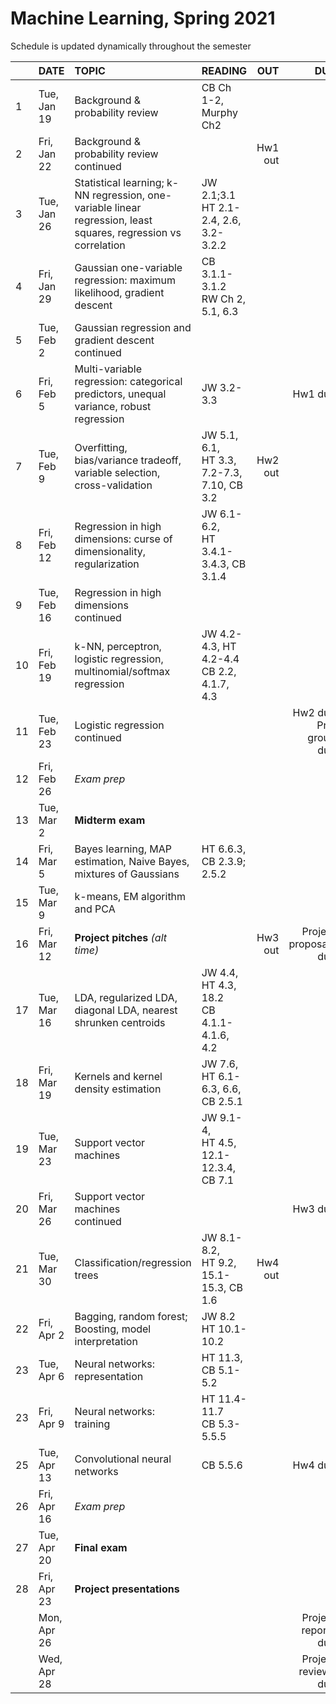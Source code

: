 <h1> Machine Learning, Spring 2021 </h1>
Schedule is updated dynamically throughout the semester
</br>

<font size="3">

|  | DATE        | TOPIC            |READING        |      OUT |        DUE |
|--| ---------   |:-----------------|:--------------| --------:| ----------:|
|1| Tue, Jan 19  |Background & probability review   |CB Ch 1-2, Murphy Ch2||||           
|2| Fri, Jan 22  |Background & probability review continued|| Hw1 out ||            
|3| Tue, Jan 26  |Statistical learning; k-NN regression, one-variable linear regression, least squares, regression vs correlation|JW 2.1;3.1</br>HT 2.1-2.4, 2.6, 3.2-3.2.2|||
|4| Fri, Jan 29  |Gaussian one-variable regression: maximum likelihood, gradient descent|CB 3.1.1-3.1.2</br>RW Ch 2, 5.1, 6.3|||
|5| Tue, Feb 2   |Gaussian regression and gradient descent continued||||
|6| Fri, Feb 5   |Multi-variable regression: categorical predictors, unequal variance, robust regression|JW 3.2-3.3||Hw1 due|
|7| Tue, Feb 9   |Overfitting, bias/variance tradeoff, variable selection, cross-validation|JW 5.1, 6.1,</br>HT 3.3, 7.2-7.3, 7.10, CB 3.2|Hw2 out||
|8| Fri, Feb 12  |Regression in high dimensions: curse of dimensionality, regularization|JW 6.1-6.2,</br>HT 3.4.1-3.4.3, CB 3.1.4|||
|9| Tue, Feb 16  |Regression in high dimensions</br>continued||||
|10| Fri, Feb 19  |k-NN, perceptron, logistic regression, multinomial/softmax regression|JW 4.2-4.3, HT 4.2-4.4</br>CB 2.2, 4.1.7, 4.3|||
|11| Tue, Feb 23  |Logistic regression continued|||Hw2 due</br>Proj group due|
|12| Fri, Feb 26  |*Exam prep*||||
|13| Tue, Mar 2   |**Midterm exam**||||
|14| Fri, Mar 5   |Bayes learning, MAP estimation, Naive Bayes, mixtures of Gaussians |HT 6.6.3,</br>CB 2.3.9; 2.5.2|||
|15| Tue, Mar 9   |k-means, EM algorithm and PCA||||
|16| Fri, Mar 12  |**Project pitches** *(alt time)*||Hw3 out        |Project proposals due|            
|17| Tue, Mar 16  |LDA, regularized LDA, diagonal LDA, nearest shrunken centroids|JW 4.4, HT 4.3, 18.2</br>CB 4.1.1-4.1.6, 4.2|||
|18| Fri, Mar 19  |Kernels and kernel density estimation|JW 7.6,</br>HT 6.1-6.3, 6.6,</br> CB 2.5.1|||
|19| Tue, Mar 23  |Support vector machines |JW 9.1-4, </br>HT 4.5, 12.1-12.3.4, CB 7.1||
|20| Fri, Mar 26  |Support vector machines</br>continued|||Hw3 due|
|21| Tue, Mar 30  |Classification/regression trees|JW 8.1-8.2,</br>HT 9.2, 15.1-15.3, CB 1.6|Hw4 out ||
|22| Fri, Apr 2   |Bagging, random forest;</br>Boosting, model interpretation|JW 8.2</br>HT 10.1-10.2|||
|23| Tue, Apr 6   |Neural networks: representation|HT 11.3, CB 5.1-5.2|||
|23| Fri, Apr 9   |Neural networks: training|HT 11.4-11.7</br>CB 5.3-5.5.5|||
|25| Tue, Apr 13  |Convolutional neural networks|CB 5.5.6||Hw4 due |
|26| Fri, Apr 16  |*Exam prep*||||
|27| Tue, Apr 20  |**Final exam**||||
|28| Fri, Apr 23  |**Project presentations**|||||
|| Mon, Apr 26  |    |     ||Project reports due|            
|| Wed, Apr 28  |    |     ||Project reviews due|            
</font>






